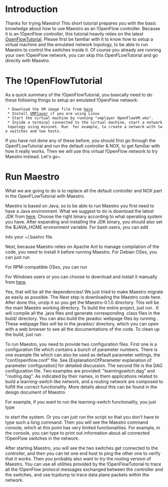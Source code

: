 = Introduction =

Thanks for trying Maestro! This short tutorial prepares you with the basic knowledge about how to use Maestro as an !OpenFlow controller. Because it is an !OpenFlow controller, this tutorial heavily relies on the latest [http://www.openflowswitch.org/wk/index.php/HOTITutorial2010 OpenFlowTutorial]. Please first be familiar with it to know how to setup a virtual machine and the emulated network topology, to be able to run Maestro to control the switches inside it. Of course you already are running your own !OpenFlow network, you can skip this OpenFLowTutorial and go directly with Maestro.


= The !OpenFlowTutorial =

As a quick summary of the !OpenFlowTutorial, you basically need to do these following things to setup an emulated !OpenFlow network:

  * Download the VM image file from [http://openflowswitch.org/downloads/OpenFlowTutorial-081910.vmware.zip here]
  * Install [https://www.vmware.com/tryvmware/?p=player&lp=default VMPlayer] if you are using Linux
  * Start the virtual machine by running "vmplayer OpenFlowVM.vmx".
  * Inside a terminal connected to the virtual machine, start a network topology using mininet. Run {{{sudo mn --topo linear --switch ovsk --controller remote}}} for example, to create a network with two switches and two hosts.

If you have not done any of these before, you should first go through the OpenFLowTutorial and run the default controller & NOX, to get familiar with how it really works. Then we will use this virtual !OpenFlow network to try Maestro instead. Let's go~


= Run Maestro =

What we are going to do is to replace all the default controller and NOX part in the OpenFLowTutorial with Maestro. 

Maestro is based on Java, so to be able to run Maestro you first need to have a Java environment. What we suggest to do is download the latest JDK from [http://www.oracle.com/technetwork/java/javase/downloads/index.html here]. Choose the right binary according to what operating system you have. After expanding and installing the JDK binary, you should also set the $JAVA_HOME environment variable. For bash users, you can add

{{{export JAVA_HOME=/the/path/to/where/you/install/your/JDK}}} 

into your ~/.bashrc file.

Next, because Maestro relies on Apache Ant to manage compilation of the code, you need to install it before running Maestro. For Debian OSes, you can just run

{{{sudo apt-get install ant}}} 

For RPM-compatible OSes, you can run

{{{sudo yum install ant}}} 

For Windows users or you can choose to download and install it manually from [http://ant.apache.org/bindownload.cgi here].

Yes, that will be all the dependencies! We just tried to make Maestro migrate as easily as possible. The Next step is downloading the Maestro code here. After done this, unzip it so you get the Maestro-0.1.0 directory. This will be the main Maestro working directory. To build the entire project, just run {{{ant}}}. It will compile all the .java files and generate corresponding .class files in the build/ directory. You can also build the javadoc webpage files by running {{{ant javadoc}}}. These webpage files will be in the javadoc/ directory, which you can open with a web browser to see all the documentations of the code. To clean up the build, just run {{{ant clean}}}.

To run Maestro, you need to provide two configuration files. First one is a configuration file which contains a bunch of parameter numbers. There is one example file which can also be used as default parameter settings, the "conf/openflow.conf" file. See [ExplanationOfParameter explanation of parameter configuration] for detailed discussion. The second file is the DAG configuration file. Two examples are provided: "learningswitch.dag" and "routing.dag". As indicated by their names, in them applications related to build a learning-switch like network, and a routing network are composed to fulfill the correct functionality. More details about this can be found in the design document of Maestro.

For example, if you want to run the learning-switch functionality, you just type

{{{$JAVA_HOME/bin/java -cp build/ sys.Main conf/openflow.conf conf/learningswitch.dag}}}

to start the system. Or you can just run the {{{./start.sh}}} script so that you don't have to type such a long command. Then you will see the Maestro command console, which at this point has very limited functionalities. For example, in the console, you can type {{{print switches}}} to print out information about all connected !OpenFlow switches in the network.

After starting Maestro, you will see the two switches get connected to the controller, and then you can let one end host to ping the other one to verify that it works. Then you probably also want to try the routing version of Maestro. You can use all utilities provided by the !OpenFlowTutorial to trace all the !OpenFlow protocol messages exchanged between the controller and the switches, and use tcpdump to trace data plane packets within the network.